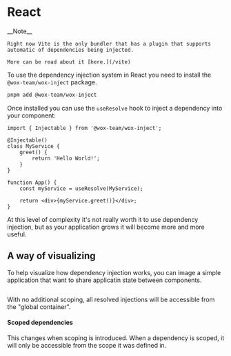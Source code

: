 
# React

<Callout emoji={null}>
  __Note__

	Right now Vite is the only bundler that has a plugin that supports automatic of dependencies being injected.

	More can be read about it [here.](/vite)
</Callout>

To use the dependency injection system in React you need to install the `@wox-team/wox-inject` package.

```bash copy
pnpm add @wox-team/wox-inject
```

Once installed you can use the `useResolve` hook to inject a dependency into your component:

```tsx
import { Injectable } from '@wox-team/wox-inject';

@Injectable()
class MyService {
	greet() {
		return 'Hello World!';
	}
}

function App() {
	const myService = useResolve(MyService);

	return <div>{myService.greet()}</div>;
}
```

At this level of complexity it's not really worth it to use dependency injection, but as your application grows it will become more and more useful.


## A way of visualizing

To help visualize how dependency injection works, you can image a simple application that want to share applicatin state between components.

<picture>
	<source srcSet='/containers-1-dark.png' media="(prefers-color-scheme: dark)" />
	<Image
		src='/containers-1.png'
		alt=''
		width={1024}
		height={500}
	/>
</picture>

With no additional scoping, all resolved injections will be accessible from the "global container".

#### Scoped dependencies
This changes when scoping is introduced. When a dependency is scoped, it will only be accessible from the scope it was defined in.

<picture>
	<source srcSet='/containers-2-dark.png' media="(prefers-color-scheme: dark)" />
	<Image
		src='/containers-2.png'
		alt=''
		width={1024}
		height={500}
	/>
</picture>

